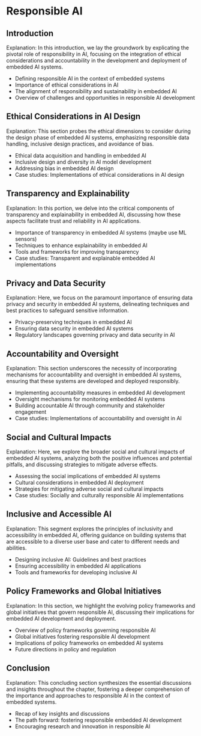 # Responsible AI

## Introduction

Explanation: In this introduction, we lay the groundwork by explicating the pivotal role of responsibility in AI, focusing on the integration of ethical considerations and accountability in the development and deployment of embedded AI systems.

- Defining responsible AI in the context of embedded systems
- Importance of ethical considerations in AI
- The alignment of responsibility and sustainability in embedded AI
- Overview of challenges and opportunities in responsible AI development

## Ethical Considerations in AI Design

Explanation: This section probes the ethical dimensions to consider during the design phase of embedded AI systems, emphasizing responsible data handling, inclusive design practices, and avoidance of bias.

- Ethical data acquisition and handling in embedded AI
- Inclusive design and diversity in AI model development
- Addressing bias in embedded AI design
- Case studies: Implementations of ethical considerations in AI design

## Transparency and Explainability

Explanation: In this portion, we delve into the critical components of transparency and explainability in embedded AI, discussing how these aspects facilitate trust and reliability in AI applications.

- Importance of transparency in embedded AI systems (maybe use ML sensors)
- Techniques to enhance explainability in embedded AI
- Tools and frameworks for improving transparency
- Case studies: Transparent and explainable embedded AI implementations

## Privacy and Data Security

Explanation: Here, we focus on the paramount importance of ensuring data privacy and security in embedded AI systems, delineating techniques and best practices to safeguard sensitive information.

- Privacy-preserving techniques in embedded AI
- Ensuring data security in embedded AI systems
- Regulatory landscapes governing privacy and data security in AI

## Accountability and Oversight

Explanation: This section underscores the necessity of incorporating mechanisms for accountability and oversight in embedded AI systems, ensuring that these systems are developed and deployed responsibly.

- Implementing accountability measures in embedded AI development
- Oversight mechanisms for monitoring embedded AI systems
- Building accountable AI through community and stakeholder engagement
- Case studies: Implementations of accountability and oversight in AI

## Social and Cultural Impacts

Explanation: Here, we explore the broader social and cultural impacts of embedded AI systems, analyzing both the positive influences and potential pitfalls, and discussing strategies to mitigate adverse effects.

- Assessing the social implications of embedded AI systems
- Cultural considerations in embedded AI deployment
- Strategies for mitigating adverse social and cultural impacts
- Case studies: Socially and culturally responsible AI implementations

## Inclusive and Accessible AI

Explanation: This segment explores the principles of inclusivity and accessibility in embedded AI, offering guidance on building systems that are accessible to a diverse user base and cater to different needs and abilities.

- Designing inclusive AI: Guidelines and best practices
- Ensuring accessibility in embedded AI applications
- Tools and frameworks for developing inclusive AI

## Policy Frameworks and Global Initiatives

Explanation: In this section, we highlight the evolving policy frameworks and global initiatives that govern responsible AI, discussing their implications for embedded AI development and deployment.

- Overview of policy frameworks governing responsible AI
- Global initiatives fostering responsible AI development
- Implications of policy frameworks on embedded AI systems
- Future directions in policy and regulation

## Conclusion

Explanation: This concluding section synthesizes the essential discussions and insights throughout the chapter, fostering a deeper comprehension of the importance and approaches to responsible AI in the context of embedded systems.

- Recap of key insights and discussions
- The path forward: fostering responsible embedded AI development
- Encouraging research and innovation in responsible AI 